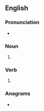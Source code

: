 {{also|Honeys}}
==English==

===Pronunciation===
* {{IPA|/ˈhʌniz/|lang=en}}

===Noun===
{{head|en|noun plural form}}

# {{plural of|honey|lang=en}}

===Verb===
{{head|en|verb form}}

# {{en-third-person singular of|honey}}

===Anagrams===
* {{anagrams|en|a=ehnosy|Shenoy|yshone}}
